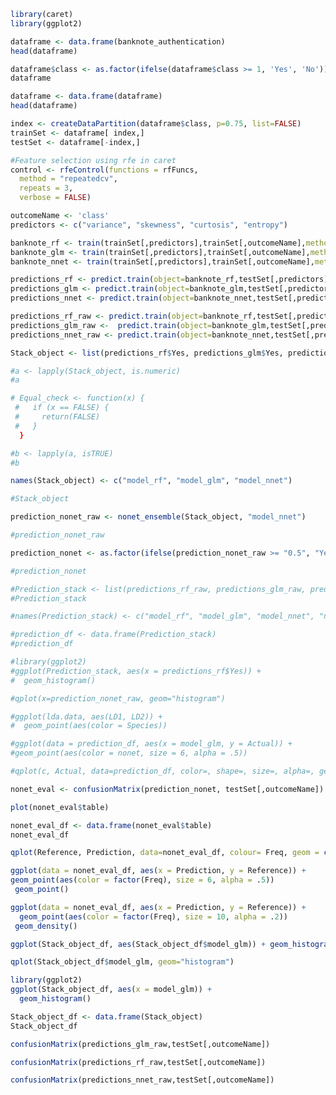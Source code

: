 
```r
library(caret)
library(ggplot2)
```

```r
dataframe <- data.frame(banknote_authentication)
head(dataframe)
```
```r
dataframe$class <- as.factor(ifelse(dataframe$class >= 1, 'Yes', 'No'))
dataframe
```
```r
dataframe <- data.frame(dataframe)
head(dataframe)
```

```r
index <- createDataPartition(dataframe$class, p=0.75, list=FALSE)
trainSet <- dataframe[ index,]
testSet <- dataframe[-index,]
```



```r
#Feature selection using rfe in caret
control <- rfeControl(functions = rfFuncs,
  method = "repeatedcv",
  repeats = 3,
  verbose = FALSE)

```

```r
outcomeName <- 'class'
predictors <- c("variance", "skewness", "curtosis", "entropy")
```


```r
banknote_rf <- train(trainSet[,predictors],trainSet[,outcomeName],method='rf')
banknote_glm <- train(trainSet[,predictors],trainSet[,outcomeName],method='glm')
banknote_nnet <- train(trainSet[,predictors],trainSet[,outcomeName],method='nnet')
```


```r
predictions_rf <- predict.train(object=banknote_rf,testSet[,predictors],type="prob")
predictions_glm <- predict.train(object=banknote_glm,testSet[,predictors],type="prob")
predictions_nnet <- predict.train(object=banknote_nnet,testSet[,predictors],type="prob")
```


```r
predictions_rf_raw <- predict.train(object=banknote_rf,testSet[,predictors],type="raw")
predictions_glm_raw <-  predict.train(object=banknote_glm,testSet[,predictors],type="raw")
predictions_nnet_raw <- predict.train(object=banknote_nnet,testSet[,predictors],type="raw")
```

```r
Stack_object <- list(predictions_rf$Yes, predictions_glm$Yes, predictions_nnet$Yes)
```
```r
#a <- lapply(Stack_object, is.numeric)
#a
```
```r
# Equal_check <- function(x) {
 #   if (x == FALSE) {
 #     return(FALSE)
 #   }
  }
```



```r
#b <- lapply(a, isTRUE)
#b
```


```r
names(Stack_object) <- c("model_rf", "model_glm", "model_nnet")
```
```r
#Stack_object
```


```r
prediction_nonet_raw <- nonet_ensemble(Stack_object, "model_nnet")
```
```r
#prediction_nonet_raw
```

```r

prediction_nonet <- as.factor(ifelse(prediction_nonet_raw >= "0.5", "Yes", "No"))
```
```r
#prediction_nonet
```

```r
#Prediction_stack <- list(predictions_rf_raw, predictions_glm_raw, predictions_nnet_raw, prediction_nonet, testSet[,outcomeName])
#Prediction_stack
```
```r
#names(Prediction_stack) <- c("model_rf", "model_glm", "model_nnet", "nonet", "Actual")
```
```r
#prediction_df <- data.frame(Prediction_stack)
#prediction_df
```

```r
#library(ggplot2)
#ggplot(Prediction_stack, aes(x = predictions_rf$Yes)) +
#  geom_histogram()
```
```r
#qplot(x=prediction_nonet_raw, geom="histogram")
```


```r
#ggplot(lda.data, aes(LD1, LD2)) +
#  geom_point(aes(color = Species))
```

```r
#ggplot(data = prediction_df, aes(x = model_glm, y = Actual)) +
#geom_point(aes(color = nonet, size = 6, alpha = .5))
```


```r
#qplot(c, Actual, data=prediction_df, color=, shape=, size=, alpha=, geom=, method=, formula=, facets=, xlim=, ylim= xlab=, ylab=, main=, sub=)
```


```r
nonet_eval <- confusionMatrix(prediction_nonet, testSet[,outcomeName])
```
```r
plot(nonet_eval$table)
```
```r
nonet_eval_df <- data.frame(nonet_eval$table)
nonet_eval_df
```
```r
qplot(Reference, Prediction, data=nonet_eval_df, colour= Freq, geom = c("boxplot"), main = "predicted vs. observed in validation data", xlab = "Observed Classe", ylab = "Predicted Classe")
```
```r
ggplot(data = nonet_eval_df, aes(x = Prediction, y = Reference)) +
geom_point(aes(color = factor(Freq), size = 6, alpha = .5)) 
 geom_point()
```

```r
ggplot(data = nonet_eval_df, aes(x = Prediction, y = Reference)) +
  geom_point(aes(color = factor(Freq), size = 10, alpha = .2))
 geom_density()
```
```r
ggplot(Stack_object_df, aes(Stack_object_df$model_glm)) + geom_histogram(bins=30)
```


```r
qplot(Stack_object_df$model_glm, geom="histogram")
```

```r
library(ggplot2)
ggplot(Stack_object_df, aes(x = model_glm)) +
  geom_histogram()
```

```r
Stack_object_df <- data.frame(Stack_object)
Stack_object_df

```




```r
confusionMatrix(predictions_glm_raw,testSet[,outcomeName])
```

```r
confusionMatrix(predictions_rf_raw,testSet[,outcomeName])
```

```r
confusionMatrix(predictions_nnet_raw,testSet[,outcomeName])
```

